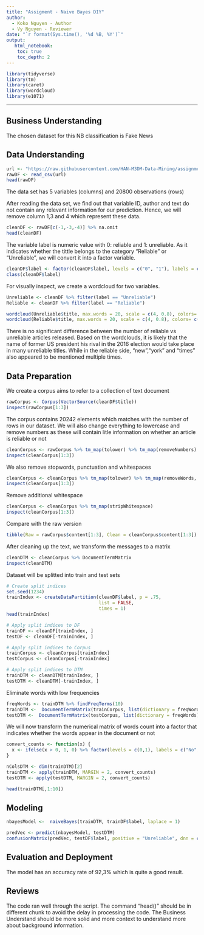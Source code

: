 ---
title: "Assigment - Naive Bayes DIY"
author:
  - Koko Nguyen - Author
  - Vy Nguyen - Reviewer
date: "`r format(Sys.time(), '%d %B, %Y')`"
output:
   html_notebook:
    toc: true
    toc_depth: 2
---

```{r}
library(tidyverse)
library(tm)
library(caret)
library(wordcloud)
library(e1071)
```
---


## Business Understanding

The chosen dataset for this NB classification is Fake News

## Data Understanding
```{r}
url <- "https://raw.githubusercontent.com/HAN-M3DM-Data-Mining/assignments/master/datasets/NB-fakenews.csv"
rawDF <- read_csv(url)
head(rawDF)
```

The data set has 5 variables (columns) and 20800 observations (rows)

After reading the data set, we find out that variable ID, author and text do not contain any relevant information for our prediction. Hence, we will remove column 1,3 and 4 which represent these data.

```{r}
cleanDF <- rawDF[c(-1,-3,-4)] %>% na.omit
head(cleanDF)
```


The variable label is numeric value with 0: reliable and 1: unreliable. As it indicates whether the tittle belongs to the category "Reliable" or "Unreliable", we will convert it into a factor variable.
```{r}
cleanDF$label <- factor(cleanDF$label, levels = c("0", "1"), labels = c("Reliable", "Unreliable")) %>% relevel("Reliable")
class(cleanDF$label)
```

For visually inspect, we create a wordcloud for two variables. 

```{r}
Unreliable <- cleanDF %>% filter(label == "Unreliable")
Reliable <- cleanDF %>% filter(label == "Reliable")

wordcloud(Unreliable$title, max.words = 20, scale = c(4, 0.8), colors= c("indianred1","indianred2","indianred3","indianred"))
wordcloud(Reliable$title, max.words = 20, scale = c(4, 0.8), colors= c("lightsteelblue1","lightsteelblue2","lightsteelblue3","lightsteelblue"))
```
There is no significant difference between the number of reliable vs unreliable articles released. Based on the wordclouds, it is likely that the name of former US president his rival in the 2016 election would take place in many unreliable titles. While in the reliable side, "new","york" and "times" also appeared to be mentioned multiple times.


## Data Preparation

We create a corpus aims to refer to a collection of text document
```{r}
rawCorpus <- Corpus(VectorSource(cleanDF$title))
inspect(rawCorpus[1:3])
```
The corpus contains 20242 elements which matches with the number of rows in our dataset.
We will also change everything to lowercase and remove numbers as these will contain litle information on whether an article is reliable or not

```{r}
cleanCorpus <- rawCorpus %>% tm_map(tolower) %>% tm_map(removeNumbers)
inspect(cleanCorpus[1:3])
```
We also remove stopwords, punctuation and whitespaces

```{r}
cleanCorpus <- cleanCorpus %>% tm_map(tolower) %>% tm_map(removeWords, stopwords()) %>% tm_map(removePunctuation)
inspect(cleanCorpus[1:3])
```
Remove additional whitespace

```{r}
cleanCorpus <- cleanCorpus %>% tm_map(stripWhitespace)
inspect(cleanCorpus[1:3])
```
Compare with the raw version

```{r}
tibble(Raw = rawCorpus$content[1:3], Clean = cleanCorpus$content[1:3])
```

After cleaning up the text, we transform the messages to a matrix 

```{r}
cleanDTM <- cleanCorpus %>% DocumentTermMatrix
inspect(cleanDTM)
```
Dataset will be splitted into train and test sets

```{r}
# Create split indices
set.seed(1234)
trainIndex <- createDataPartition(cleanDF$label, p = .75, 
                                  list = FALSE, 
                                  times = 1)
head(trainIndex)
```



```{r}
# Apply split indices to DF
trainDF <- cleanDF[trainIndex, ]
testDF <- cleanDF[-trainIndex, ]

```
```{r}
# Apply split indices to Corpus
trainCorpus <- cleanCorpus[trainIndex]
testCorpus <- cleanCorpus[-trainIndex]
```

```{r}
# Apply split indices to DTM
trainDTM <- cleanDTM[trainIndex, ]
testDTM <- cleanDTM[-trainIndex, ]
```

Eliminate words with low frequencies

```{r}
freqWords <- trainDTM %>% findFreqTerms(10)
trainDTM <-  DocumentTermMatrix(trainCorpus, list(dictionary = freqWords))
testDTM <-  DocumentTermMatrix(testCorpus, list(dictionary = freqWords))
```

We will now transform the numerical matrix of words count into a factor that indicates whether the words appear in the document or not

```{r}
convert_counts <- function(x) {
  x <- ifelse(x > 0, 1, 0) %>% factor(levels = c(0,1), labels = c("No", "Yes"))
}

nColsDTM <- dim(trainDTM)[2]
trainDTM <- apply(trainDTM, MARGIN = 2, convert_counts)
testDTM <- apply(testDTM, MARGIN = 2, convert_counts)

head(trainDTM[,1:10])
```


## Modeling

```{r}
nbayesModel <-  naiveBayes(trainDTM, trainDF$label, laplace = 1)
```

```{r}
predVec <- predict(nbayesModel, testDTM)
confusionMatrix(predVec, testDF$label, positive = "Unreliable", dnn = c("Prediction", "True"))
```

## Evaluation and Deployment
The model has an accuracy rate of 92,3% which is quite a good result.  

## Reviews

The code ran well through the script.
The command "head()" should be in different chunk to avoid the delay in processing the code.
The Business Understand should be more solid and more context to understand more about background information.
